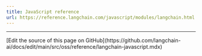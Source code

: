 ```yaml
---
title: JavaScript reference
url: https://reference.langchain.com/javascript/modules/langchain.html
---
```


---

<Callout icon="pen-to-square" iconType="regular">
  [Edit the source of this page on GitHub](https://github.com/langchain-ai/docs/edit/main/src/oss/reference/langchain-javascript.mdx)
</Callout>
